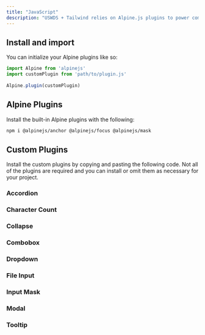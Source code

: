 ```yaml
---
title: "JavaScript"
description: "USWDS + Tailwind relies on Alpine.js plugins to power components' functionality. You can install each them independently, as you need them."
---
```




## Install and import
You can initialize your Alpine plugins like so:

```js title="src/assets/js/main.js"
import Alpine from 'alpinejs'
import customPlugin from 'path/to/plugin.js'
 
Alpine.plugin(customPlugin)
```

## Alpine Plugins

Install the built-in Alpine plugins with the following:

```bash
npm i @alpinejs/anchor @alpinejs/focus @alpinejs/mask
```

## Custom Plugins

Install the custom plugins by copying and pasting the following code. Not all of the plugins are required and you can install or omit them as necessary for your project.

### Accordion

<CollapsibleCode code={accordion} lang="ts" class="rounded border border-gray-cool-20" />

### Character Count

<CollapsibleCode code={characterCount} lang="ts" class="rounded border border-gray-cool-20" />

### Collapse

<CollapsibleCode code={collapse} lang="ts" class="rounded border border-gray-cool-20" />

### Combobox

<CollapsibleCode code={combobox} lang="ts" class="rounded border border-gray-cool-20" />

### Dropdown

<CollapsibleCode code={dropdown} lang="ts" class="rounded border border-gray-cool-20" />

### File Input

<CollapsibleCode code={fileInput} lang="ts" class="rounded border border-gray-cool-20" />

### Input Mask

<CollapsibleCode code={inputMask} lang="ts" class="rounded border border-gray-cool-20" />

### Modal

<CollapsibleCode code={modal} lang="ts" class="rounded border border-gray-cool-20" />

### Tooltip

<CollapsibleCode code={tooltip} lang="ts" class="rounded border border-gray-cool-20" />
